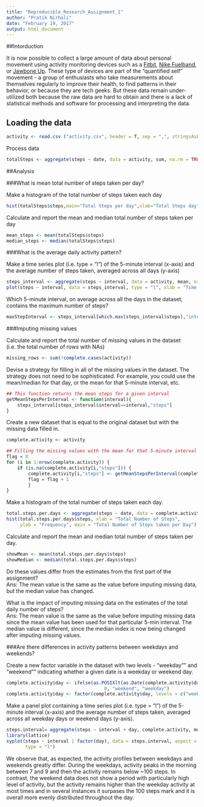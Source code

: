 ```yaml
---
title: "Reproducible_Research_Assignment_1"
author: "Pratik Nirhali"
date: "February 19, 2017"
output: html_document
---
```

##Intorduction

It is now possible to collect a large amount of data about personal movement using activity monitoring devices such as a [Fitbit](http://www.fitbit.com/), [Nike Fuelband](http://www.nike.com/us/en_us/c/nikeplus-fuelband), or [Jawbone Up](https://jawbone.com/up). These type of devices are part of the "quantified self" movement - a group of enthusiasts who take measurements about themselves regularly to improve their health, to find patterns in their behavior, or because they are tech geeks. But these data remain under-utilized both because the raw data are hard to obtain and there is a lack of statistical methods and software for processing and interpreting the data.

## Loading the data

```r
activity <- read.csv ("activity.csv", header = T, sep = ",", stringsAsFactors = F)
```
Process data
```r
totalSteps <- aggregate(steps ~ date, data = activity, sum, na.rm = TRUE)
```

##Analysis

###What is mean total number of steps taken per day?

Make a histogram of the total number of steps taken each day
```r
hist(totalSteps$steps,main="Total Steps per day",xlab="Total Steps day",cex.axis=1,cex.lab = 1)
```

Calculate and report the mean and median total number of steps taken per day
```r
mean_steps <- mean(totalSteps$steps)
median_steps <- median(totalSteps$steps)
```


###What is the average daily activity pattern?

Make a time series plot (i.e. type = "l") of the 5-minute interval (x-axis) and the average number of steps taken, averaged across all days (y-axis)
```r
steps_interval <- aggregate(steps ~ interval, data = activity, mean, na.rm = TRUE)
plot(steps ~ interval, data = steps_interval, type = "l", xlab = "Time Intervals (5-minute)", ylab = "Mean number of steps (all Days)", main = "Average number of steps Taken at 5 minute Intervals")
```

Which 5-minute interval, on average across all the days in the dataset, contains the maximum number of steps?
```r
maxStepInterval <- steps_interval[which.max(steps_interval$steps),"interval"]
```


###Imputing missing values

Calculate and report the total number of missing values in the dataset (i.e. the total number of rows with NAs)
```r
missing_rows <- sum(!complete.cases(activity))
```

Devise a strategy for filling in all of the missing values in the dataset. The strategy does not need to be sophisticated. For example, you could use the mean/median for that day, or the mean for that 5-minute interval, etc.
```r
## This function returns the mean steps for a given interval
getMeanStepsPerInterval <- function(interval){
    steps_interval[steps_interval$interval==interval,"steps"]
}
```

Create a new dataset that is equal to the original dataset but with the missing data filled in.
```r
complete.activity <- activity

## Filling the missing values with the mean for that 5-minute interval
flag = 0
for (i in 1:nrow(complete.activity)) {
    if (is.na(complete.activity[i,"steps"])) {
        complete.activity[i,"steps"] <- getMeanStepsPerInterval(complete.activity[i,"interval"])
        flag = flag + 1
        }
}
```

Make a histogram of the total number of steps taken each day.
```r
total.steps.per.days <- aggregate(steps ~ date, data = complete.activity, sum)
hist(total.steps.per.days$steps, xlab = "Total Number of Steps", 
     ylab = "Frequency", main = "Total Number of Steps taken per Day")
```

Calculate and report the mean and median total number of steps taken per day.
```r
showMean <- mean(total.steps.per.days$steps)
showMedian <- median(total.steps.per.days$steps)
```

Do these values differ from the estimates from the first part of the assignment?  
Ans: The mean value is the same as the value before imputing missing data, but the median value has changed.

What is the impact of imputing missing data on the estimates of the total daily number of steps?  
Ans: The mean value is the same as the value before imputing missing data since the mean value has been used for that particular 5-min interval. The median value is different, since the median index is now being changed after imputing missing values.


###Are there differences in activity patterns between weekdays and weekends?

Create a new factor variable in the dataset with two levels - "weekday"" and "weekend"" indicating whether a given date is a weekday or weekend day.
```r
complete.activity$day <- ifelse(as.POSIXlt(as.Date(complete.activity$date))$wday%%6 == 
                                    0, "weekend", "weekday")
complete.activity$day <- factor(complete.activity$day, levels = c("weekday", "weekend"))
```

Make a panel plot containing a time series plot (i.e. type = "l") of the 5-minute interval (x-axis) and the average number of steps taken, averaged across all weekday days or weekend days (y-axis).
```r
steps.interval= aggregate(steps ~ interval + day, complete.activity, mean)
library(lattice)
xyplot(steps ~ interval | factor(day), data = steps.interval, aspect = 1/2, 
       type = "l")
```

We observe that, as expected, the activity profiles between weekdays and weekends greatly differ. During the weekdays, activity peaks in the morning between 7 and 9 and then the activity remains below ~100 steps. In contrast, the weekend data does not show a period with particularly high level of activity, but the activity remains higher than the weekday activity at most times and in several instances it surpases the 100 steps mark and it is overall more evenly distributed throughout the day.